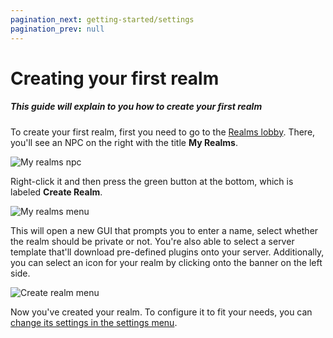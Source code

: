 ```yaml
---
pagination_next: getting-started/settings
pagination_prev: null
---
```


# Creating your first realm

##### This guide will explain to you how to create your first realm

To create your first realm, first you need to go to the [Realms lobby](./realm-lobby). There, you'll see an NPC on the right with the title **My Realms**.

![My realms npc](../../static/img/en/getting-started/npc.webp)

Right-click it and then press the green button at the bottom, which is labeled **Create Realm**.

![My realms menu](../../static/img/en/getting-started/create.webp)

This will open a new GUI that prompts you to enter a name, select whether the realm should be private or not. You're also able to select a server template that'll download pre-defined plugins onto your server. Additionally, you can select an icon for your realm by clicking onto the banner on the left side.

![Create realm menu](../../static/img/en/getting-started/create-gui.webp)

Now you've created your realm. To configure it to fit your needs, you can [change its settings in the settings menu](./settings).
